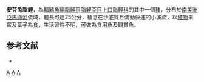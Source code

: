 {{Speciesbox 
| genus = Leporinus
| species = affinis
| authority = [[Günther|Günther]], 1864
| status = NE
| status_system = IUCN3.1
| image = Banded_Lepornus.JPG
}}
'''安芬兔脂鯉'''，為[[輻鰭魚綱|輻鰭魚綱]][[脂鯉目|脂鯉目]][[脂鯉亞目|脂鯉亞目]][[上口脂鯉科|上口脂鯉科]]的其中一個[[種|種]]，分布於[[南美洲|南美洲]][[亞馬遜河|亞馬遜河]]流域，體長可達25公分，棲息在沙底質且流動快速的小溪流，以[[植物|植物]]果實及葉子為食，生活習性不明，可做為食用魚及觀賞魚。

==参考文献==
{{refbegin}}
*{{FishBase_species|genus=Leporinus|species=affinis|year=2013|month=9}}
{{refend}}
{{Taxonbar}}

[[Category:食用魚|A]]
[[Category:觀賞魚|A]]
[[Category:兔脂鯉屬|A]]